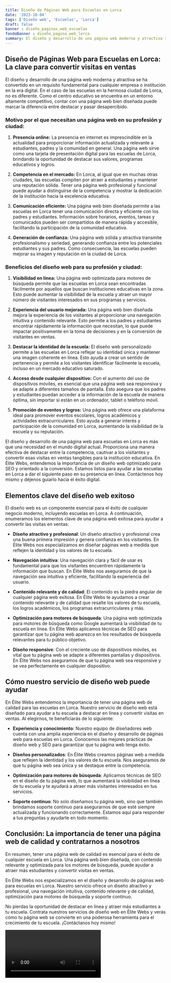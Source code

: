 ```yaml
---
title: Diseño de Páginas Web para Escuelas en Lorca
date: '2023-10-04'
tags: ['Diseño web', 'Escuelas', 'Lorca']
draft: false
banner : diseño_paginas_web_escuelas
fondoBanner : diseño_pagina_web_lorca
summary: El diseño y desarrollo de una página web moderna y atractiva se ha convertido en un requisito fundamental para cualquier empresa o institución en la era digital. En el caso de las escuelas en la hermosa ciudad de Lorca, no es diferente. Como el centro educativo se encuentra en un entorno altamente competitivo, contar con una página web bien diseñada puede marcar la diferencia entre destacar y pasar desapercibido.
---
```


## Diseño de Páginas Web para Escuelas en Lorca: La clave para convertir visitas en ventas

El diseño y desarrollo de una página web moderna y atractiva se ha convertido en un requisito fundamental para cualquier empresa o institución en la era digital. En el caso de las escuelas en la hermosa ciudad de Lorca, no es diferente. Como el centro educativo se encuentra en un entorno altamente competitivo, contar con una página web bien diseñada puede marcar la diferencia entre destacar y pasar desapercibido.

### Motivo por el que necesitan una página web en su profesión y ciudad:

1. **Presencia online:** La presencia en internet es imprescindible en la actualidad para proporcionar información actualizada y relevante a estudiantes, padres y la comunidad en general. Una página web sirve como una tarjeta de presentación digital para las escuelas de Lorca, brindando la oportunidad de destacar sus valores, programas educativos y logros.

2. **Competencia en el mercado:** En Lorca, al igual que en muchas otras ciudades, las escuelas compiten por atraer a estudiantes y mantener una reputación sólida. Tener una página web profesional y funcional puede ayudar a distinguirse de la competencia y mostrar la dedicación de la institución hacia la excelencia educativa.

3. **Comunicación eficiente:** Una página web bien diseñada permite a las escuelas en Lorca tener una comunicación directa y eficiente con los padres y estudiantes. Información sobre horarios, eventos, tareas y comunicados pueden ser compartidos de manera rápida y accesible, facilitando la participación de la comunidad educativa.

4. **Generación de confianza:** Una página web sólida y atractiva transmite profesionalismo y seriedad, generando confianza entre los potenciales estudiantes y sus padres. Como consecuencia, las escuelas pueden mejorar su imagen y reputación en la ciudad de Lorca.

### Beneficios del diseño web para su profesión y ciudad:

1. **Visibilidad en línea:** Una página web optimizada para motores de búsqueda permite que las escuelas en Lorca sean encontradas fácilmente por aquellos que buscan instituciones educativas en la zona. Esto puede aumentar la visibilidad de la escuela y atraer un mayor número de visitantes interesados en sus programas y servicios.

2. **Experiencia del usuario mejorada:** Una página web bien diseñada mejora la experiencia de los visitantes al proporcionar una navegación intuitiva y contenido relevante. Esto permite a los padres y estudiantes encontrar rápidamente la información que necesitan, lo que puede impactar positivamente en la toma de decisiones y en la conversión de visitantes en ventas.

3. **Destacar la identidad de la escuela:** El diseño web personalizado permite a las escuelas en Lorca reflejar su identidad única y mantener una imagen coherente en línea. Esto ayuda a crear un sentido de pertenencia y permite a los visitantes identificar fácilmente la escuela, incluso en un mercado educativo saturado.

4. **Acceso desde cualquier dispositivo:** Con el aumento del uso de dispositivos móviles, es esencial que una página web sea responsiva y se adapte a diferentes tamaños de pantalla. Esto asegura que los padres y estudiantes puedan acceder a la información de la escuela de manera óptima, sin importar si están en un ordenador, tablet o teléfono móvil.

5. **Promoción de eventos y logros:** Una página web ofrece una plataforma ideal para promover eventos escolares, logros académicos y actividades extracurriculares. Esto ayuda a generar interés y participación de la comunidad en Lorca, aumentando la visibilidad de la escuela y su reputación.

El diseño y desarrollo de una página web para escuelas en Lorca es más que una necesidad en el mundo digital actual. Proporciona una manera efectiva de destacar entre la competencia, cautivar a los visitantes y convertir esas visitas en ventas tangibles para la institución educativa. En Élite Webs, entendemos la importancia de un diseño web optimizado para SEO y orientado a la conversión. Estamos listos para ayudar a las escuelas en Lorca a dar el siguiente paso en su presencia en línea. Contáctenos hoy mismo y déjenos guiarlo hacia el éxito digital.

<GifSeo />

<Cta />

## Elementos clave del diseño web exitoso

El diseño web es un componente esencial para el éxito de cualquier negocio moderno, incluyendo escuelas en Lorca. A continuación, enumeramos los elementos clave de una página web exitosa para ayudar a convertir las visitas en ventas:

- **Diseño atractivo y profesional**: Un diseño atractivo y profesional crea una buena primera impresión y genera confianza en los visitantes. En Élite Webs nos especializamos en diseñar páginas web a medida que reflejen la identidad y los valores de tu escuela.

- **Navegación intuitiva**: Una navegación clara y fácil de usar es fundamental para que los visitantes encuentren rápidamente la información que buscan. En Élite Webs nos aseguramos de que la navegación sea intuitiva y eficiente, facilitando la experiencia del usuario.

- **Contenido relevante y de calidad**: El contenido es la piedra angular de cualquier página web exitosa. En Élite Webs te ayudamos a crear contenido relevante y de calidad que resalte los valores de tu escuela, los logros académicos, los programas extracurriculares y más.

- **Optimización para motores de búsqueda**: Una página web optimizada para motores de búsqueda como Google aumentará la visibilidad de tu escuela en línea. En Élite Webs aplicamos técnicas de SEO para garantizar que tu página web aparezca en los resultados de búsqueda relevantes para tu público objetivo.

- **Diseño responsive**: Con el creciente uso de dispositivos móviles, es vital que tu página web se adapte a diferentes pantallas y dispositivos. En Élite Webs nos aseguramos de que tu página web sea responsive y se vea perfectamente en cualquier dispositivo.

## Cómo nuestro servicio de diseño web puede ayudar

En Élite Webs entendemos la importancia de tener una página web de calidad para las escuelas en Lorca. Nuestro servicio de diseño web está diseñado para ayudar a tu escuela a destacar en línea y convertir visitas en ventas. Al elegirnos, te beneficiarás de lo siguiente:

- **Experiencia y conocimiento**: Nuestro equipo de diseñadores web cuenta con una amplia experiencia en el diseño y desarrollo de páginas web para escuelas en Lorca. Conocemos las mejores prácticas de diseño web y SEO para garantizar que tu página web tenga éxito.

- **Diseños personalizados**: En Élite Webs creamos páginas web a medida que reflejen la identidad y los valores de tu escuela. Nos aseguramos de que tu página web sea única y se destaque entre la competencia.

- **Optimización para motores de búsqueda**: Aplicamos técnicas de SEO en el diseño de tu página web, lo que aumentará la visibilidad en línea de tu escuela y te ayudará a atraer más visitantes interesados en tus servicios.

- **Soporte continuo**: No solo diseñamos tu página web, sino que también brindamos soporte continuo para asegurarnos de que esté siempre actualizada y funcionando correctamente. Estamos aquí para responder a tus preguntas y ayudarte en todo momento.

## Conclusión: La importancia de tener una página web de calidad y contratarnos a nosotros

En resumen, tener una página web de calidad es esencial para el éxito de cualquier escuela en Lorca. Una página web bien diseñada, con contenido relevante y optimizada para los motores de búsqueda, puede ayudar a atraer más estudiantes y convertir visitas en ventas.

En Élite Webs nos especializamos en el diseño y desarrollo de páginas web para escuelas en Lorca. Nuestro servicio ofrece un diseño atractivo y profesional, una navegación intuitiva, contenido relevante y de calidad, optimización para motores de búsqueda y soporte continuo.

No pierdas la oportunidad de destacar en línea y atraer más estudiantes a tu escuela. Contrata nuestros servicios de diseño web en Élite Webs y verás cómo tu página web se convierte en una poderosa herramienta para el crecimiento de tu escuela. ¡Contáctanos hoy mismo!

<Video />

<CtaBot job='Escuelas' city='Lorca'/>

<Gmaps query='Lorca+españa+maps' />
